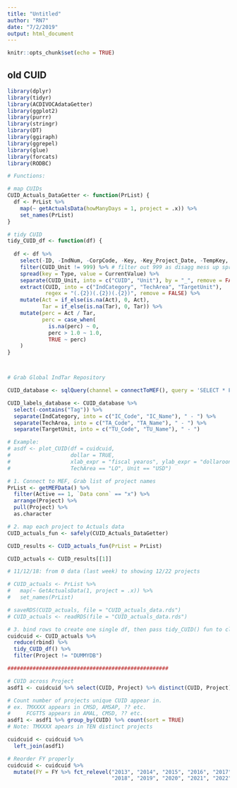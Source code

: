 ```yaml
---
title: "Untitled"
author: "RN7"
date: "7/2/2019"
output: html_document
---
```


```r
knitr::opts_chunk$set(echo = TRUE)
```

## old CUID

```r
library(dplyr)
library(tidyr)
library(ACDIVOCAdataGetter)
library(ggplot2)
library(purrr)
library(stringr)
library(DT)
library(ggiraph)
library(ggrepel)
library(glue)
library(forcats)
library(RODBC)

# Functions:

# map CUIDs
CUID_Actuals_DataGetter <- function(PrList) {
  df <- PrList %>% 
    map(~ getActualsData(howManyDays = 1, project = .x)) %>% 
    set_names(PrList)
}

# tidy CUID
tidy_CUID_df <- function(df) {
  
  df <- df %>%
    select(-ID, -IndNum, -CorpCode, -Key, -Key_Project_Date, -TempKey, -Date, CUID_Unit = CUID) %>%
    filter(CUID_Unit != 999) %>% # filter out 999 as disagg mess up spread()
    spread(key = Type, value = CurrentValue) %>%
    separate(CUID_Unit, into = c("CUID", "Unit"), by = "_", remove = FALSE) %>%
    extract(CUID, into = c("IndCategory", "TechArea", "TargetUnit"),
            regex = "(.{2})(.{2})(.{2})", remove = FALSE) %>%
    mutate(Act = if_else(is.na(Act), 0, Act),
           Tar = if_else(is.na(Tar), 0, Tar)) %>%
    mutate(perc = Act / Tar,
           perc = case_when(
             is.na(perc) ~ 0,
             perc > 1.0 ~ 1.0,
             TRUE ~ perc)
    )
}



# Grab Global IndTar Repository

CUID_database <- sqlQuery(channel = connectToMEF(), query = 'SELECT * FROM "Indicator Global Inventory"')

CUID_labels_database <- CUID_database %>% 
  select(-contains("Tag")) %>% 
  separate(IndCategory, into = c("IC_Code", "IC_Name"), " - ") %>% 
  separate(TechArea, into = c("TA_Code", "TA_Name"), " - ") %>% 
  separate(TargetUnit, into = c("TU_Code", "TU_Name"), " - ")

# Example:
# asdf <- plot_CUID(df = cuidcuid,
#                   dollar = TRUE,
#                   xlab_expr = "fiscal yearos", ylab_expr = "dollarooneys",
#                   TechArea == "LO", Unit == "USD")

# 1. Connect to MEF, Grab list of project names
PrList <- getMEFData() %>% 
  filter(Active == 1, `Data conn` == "x") %>% 
  arrange(Project) %>% 
  pull(Project) %>% 
  as.character

# 2. map each project to Actuals data
CUID_actuals_fun <- safely(CUID_Actuals_DataGetter)

CUID_results <- CUID_actuals_fun(PrList = PrList)

CUID_actuals <- CUID_results[[1]]

# 11/12/18: from 0 data (last week) to showing 12/22 projects

# CUID_actuals <- PrList %>% 
#   map(~ GetActualsData(1, project = .x)) %>% 
#   set_names(PrList)

# saveRDS(CUID_actuals, file = "CUID_actuals_data.rds")
# CUID_actuals <- readRDS(file = "CUID_actuals_data.rds")

# 3. bind rows to create one single df, then pass tidy_CUID() fun to clean + tidy up:
cuidcuid <- CUID_actuals %>% 
  reduce(rbind) %>%  
  tidy_CUID_df() %>% 
  filter(Project != "DUMMYDB")

###################################################

# CUID across Project
asdf1 <- cuidcuid %>% select(CUID, Project) %>% distinct(CUID, Project) 

# Count number of projects unique CUID appear in. 
# ex. TMXXXX appears in CMSD, AMSAP, ?? etc.
#     FCGTTS appears in AMAL, CMSD, ?? etc.
asdf1 <- asdf1 %>% group_by(CUID) %>% count(sort = TRUE) 
# Note: TMXXXX apears in TEN distinct projects

cuidcuid <- cuidcuid %>% 
  left_join(asdf1)

# Reorder FY properly
cuidcuid <- cuidcuid %>% 
  mutate(FY = FY %>% fct_relevel("2013", "2014", "2015", "2016", "2017", 
                                 "2018", "2019", "2020", "2021", "2022", "LOP"))
```

